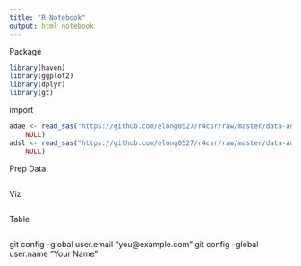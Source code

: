 ```yaml
---
title: "R Notebook"
output: html_notebook
---
```

Package
```r
library(haven)
library(ggplot2)
library(dplyr)
library(gt)

```
import

```r
adae <- read_sas("https://github.com/elong0527/r4csr/raw/master/data-adam/adae.sas7bdat", 
    NULL)
adsl <- read_sas("https://github.com/elong0527/r4csr/raw/master/data-adam/adsl.sas7bdat", 
    NULL)
```

Prep Data
```r

```
Viz
```r

```
Table
```r

```
 git config --global user.email "you@example.com"
  git config --global user.name "Your Name"
